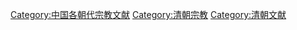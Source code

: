 [[Category:中国各朝代宗教文献|Category:中国各朝代宗教文献]]
[[Category:清朝宗教|Category:清朝宗教]]
[[Category:清朝文献|Category:清朝文献]]